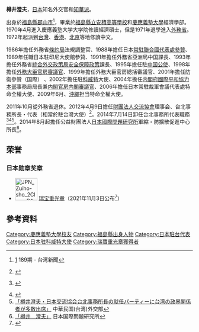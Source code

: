 {{Infobox officeholder
| name  = 樽井 澄夫
| original_name = 
| native_name_lang = 
| image = Sumio Tarui (台南市長賴清德接見日本交流協會台北事務所樽井澄夫代表等一行人 020311in01-1).jpg
| imagesize = 
| caption=樽井澄夫，[[日本交流協會|日本交流協會]]台北事務所代表任內
| office = {{JPN}}第8任[[内閣府|内閣府]][[國際和平協力本部|國際和平協力本部]]秘書長
| term_start = 2004年
| term_end = 2006年
|primeminister   = [[小泉純一郎|小泉純一郎]]
| predecessor = {{link-ja|小町恭士|小町恭士}}
| successor = {{link-ja|小澤俊朗|小澤俊朗}}
| office2 = 第13任[[日本交流協会|日本交流協会]]台北事務所所長
| term_start2 = 2012年4月9日
| term_end2 = 2014年7月14日
|1blankname2    = {{nowrap|会長}}
|1namedata2     = [[大橋光夫|大橋光夫]]
| predecessor2 = {{link-ja|今井正 (外交官)|今井正 (外交官)|今井正}}
| successor2 = [[沼田幹男|沼田幹男]]
| office3 = {{JPN}}第8任[[沖繩|沖繩]]擔當大使
| term_start3 = 2009年6月
| term_end3 = 2010年
|1blankname3    = {{nowrap|[[外務大臣_(日本)|外務大臣]]}}
|1namedata3     = [[中曾根弘文|中曾根弘文]]<br>[[岡田克也|岡田克也]]
| predecessor3 = {{link-ja|今井正 (外交官)|今井正 (外交官)|今井正}}
| successor3 = {{link-ja|竹内春久|竹内春久}}
| order4 = 4
| ambassador_from4 = 日本
| country4 = 科威特
| term_start4 = 2002年
| term_end4 = 2004年7月
|1blankname4    = {{nowrap|[[外務大臣_(日本)|外務大臣]]}}
|1namedata4     = [[川口順子|川口順子]]
| predecessor4 = {{link-ja|藤田直|藤田直}}
| successor4 = {{link-ja|大木正充|大木正充}}
|birth_date = {{birth date and age|1947|7|26}}
|birth_place = {{JPN}}[[福島縣|福島縣]][[郡山市|郡山市]]
|death_date = 
|death_place = 
|alma_mater = [[慶應義塾大学|慶應義塾大学]]經濟学部<br>[[慶應義塾大学|慶應義塾大学]]經濟学研究院肄業
|profession = 
|occupation=
|spouse = 
|parents=
|relatives= 
|children= 
|party = 
|website=
}}
'''樽井澄夫'''{{BD|1947年|7月26日|||}}，[[日本|日本]]知名外交官和[[知華派|知華派]]。

出身於[[福島縣|福島縣]][[郡山市|郡山市]]<ref>[http://taiwannews.jp/backnumber.image/189j.pdf] {{Wayback|url=http://taiwannews.jp/backnumber.image/189j.pdf |date=20200702044335 }}189期 - 台湾新聞</ref>，畢業於[[福島縣立安積高等學校|福島縣立安積高等學校]]和[[慶應義塾大學|慶應義塾大學]]經濟學部。1970年4月進入慶應義塾大学大学院修讀經濟碩士，但是1971年退學進入[[日本外務省|外務省]]。1972年起派到[[台灣|台灣]]、[[香港|香港]]、[[北京|北京]]等地修讀中文。

1986年擔任外務省[[條約局|條約局]]法規調整官、1988年擔任日本[[常駐聯合國代表|常駐聯合國代表處]][[參贊|參贊]]、1989年任職日本駐印尼大使館參贊、1991年擔任外務省亞洲局中国課長、1993年擔任外務省[[綜合外交政策局|綜合外交政策局]][[安全保障政策|安全保障政策]]課長、1995年擔任駐[[中華人民共和国|中国]][[公使|公使]]、1998年擔任[[外務大臣官房|外務大臣官房]][[審議官|審議官]]、1999年擔任外務大臣官房總括審議官、2001年擔任防衛參贊（国際） 、2002年擔任駐[[科威特|科威特]]大使、2004年擔任[[内閣府|内閣府]][[國際平和協力本部|國際平和協力本部]]事務局局長兼[[内閣官房|内閣官房]][[内閣審議官|内閣審議官]]、2006年擔任日本常駐裁軍會議代表處特命全權大使、2009年6月、[[沖繩|沖繩]]担当特命全權大使。

2011年10月從外務省退休。2012年4月9日擔任[[財團法人交流協會|財團法人交流協會]]理事会、台北事務所長・代表（相當於駐台灣大使）<ref>{{ja icon}} {{cite web
  | title = 交流協会台北事務所長（駐台大使）に前沖縄担当大使の樽井澄夫氏
  | publisher = 【日刊】愛知李登輝友の会ブログ
  | url = http://ritouki-aichi.sblo.jp/article/55232632.html
  | accessdate = 2014-07-05
  | archive-date = 2019-06-13
  | archive-url = https://web.archive.org/web/20190613054643/http://ritouki-aichi.sblo.jp/article/55232632.html
  | dead-url = no
  }}</ref>。2014年7月14日卸任台北事務所代表職務<ref>{{ja icon}} {{cite web
 |title        = 理事選任経過について（樽井現所長の退任、沼田新所長の就任等）
 |publisher    = （公財）交流協会　台北事務所
 |url          = http://www.koryu.or.jp/taipei/ez3_contents.nsf/Top/B33A3057C5B97AAD49257CFB000B3A88?OpenDocument
 |accessdate   = 2014-07-05
 |archive-url  = https://web.archive.org/web/20140714202612/http://www.koryu.or.jp/taipei/ez3_contents.nsf/Top/B33A3057C5B97AAD49257CFB000B3A88?OpenDocument
 |archive-date = 2014-07-14
 |dead-url     = yes
}}</ref><ref>{{cite web |url=http://www.shugiin.go.jp/internet/itdb_kaigiroku.nsf/html/kaigiroku/003514519990218002.htm |title=存档副本 |accessdate=2016-02-06 |deadurl=yes |archiveurl=https://web.archive.org/web/20150924122146/http://www.shugiin.go.jp/internet/itdb_kaigiroku.nsf/html/kaigiroku/003514519990218002.htm |archivedate=2015-09-24 }}</ref><ref>[http://www.roc-taiwan.org/ct.asp?xItem=277901&ctNode=3591&mp=202 「樽井澄夫・日本交流協会台北事務所長の就任パーティーに台湾の政界関係者が多数出席」] {{webarchive|url=https://web.archive.org/web/20160304093645/http://www.roc-taiwan.org/ct.asp?xItem=277901&ctNode=3591&mp=202 |date=2016-03-04 }}中華民国(台湾)外交部</ref>。2014年8月起擔任公益財團法人[[日本國際問題研究所|日本國際問題研究所]]軍縮・防擴散促進中心所長<ref>[http://www.cpdnp.jp/001-04.cgi?member_id=37 「樽井　澄夫」] {{Wayback|url=http://www.cpdnp.jp/001-04.cgi?member_id=37 |date=20200703044442 }}日本国際問題研究所</ref>。

==荣誉==
===日本勋章奖章===
* [[File:JPN_Zuiho-sho_2Class_BAR.svg|60px]] [[瑞宝章|瑞宝重光章]]（2021年11月3日公布<ref>{{ja}}{{cite web |url=https://www8.cao.go.jp/shokun/hatsurei/r03aki/meibo_jokun/zuiho-jukosho.pdf |title=令和3年秋の叙勲受章者名簿 重光章受章者 |publisher=[[内阁府|内阁府]] |date=2021-11-03 |accessdate=2021-11-18 |archive-date=2021-11-05 |archive-url=https://web.archive.org/web/20211105050354/https://www8.cao.go.jp/shokun/hatsurei/r03aki/meibo_jokun/zuiho-jukosho.pdf |dead-url=no }}</ref>）

==參考資料==
{{commonscat|Sumio Tarui}}
{{reflist}}

{{日本駐華大使}}
{{Authority control}}

{{DEFAULTSORT:Tarui, Sumio}}
[[Category:慶應義塾大學校友|Category:慶應義塾大學校友]]
[[Category:福島縣出身人物|Category:福島縣出身人物]]
[[Category:日本駐台代表|Category:日本駐台代表]]
[[Category:日本驻科威特大使|Category:日本驻科威特大使]]
[[Category:瑞寶重光章獲得者|Category:瑞寶重光章獲得者]]